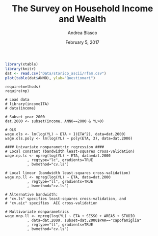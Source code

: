 % The Survey on Household Income and Wealth
% Andrea Blasco
% February 5, 2017


```r
library(xtable)
library(knitr)
dat <- read.csv("Data/storico_ascii/rfam.csv")
plot(table(dat$ANNO), ylab="Questionari")
```

```
require(methods)
require(np)

# Load data
# library(incomeITA)
# data(income)

# Subset year 2000
dat.2000 <- subset(income, ANNO==2000 & YL>0) 

# OLS
wage.ols <- lm(log(YL) ~ ETA + I(ETA^2), data=dat.2000)
wage.ols.poly <- lm(log(YL) ~ poly(ETA, 3), data=dat.2000)

#### Univariate nonparametric regression ####
# Local constant (bandwidth least-squares cross-validation)
wage.np.lc <- npreg(log(YL) ~ ETA, data=dat.2000
          , regtype="lc", gradients=TRUE
          , bwmethod="cv.ls")

# Local linear (bandwidth least-squares cross-validation)
wage.np.ll <- npreg(log(YL) ~ ETA, data=dat.2000
          , regtype="ll", gradients=TRUE
          , bwmethod="cv.ls")

# Alternative bandwidth:
# "cv.ls" specifies least-squares cross-validation, and 
# "cv.aic" specifies  AIC cross-validation

# Multivariate nonparametrics
wage.mnp.ll <- npreg(log(YL) ~ ETA + SESSO + AREA5 + STUDIO
          , data=dat.2000, subset=dat.2000$PAR=="capofamiglia"
          , regtype="ll", gradients=TRUE
          , bwmethod="cv.ls")

```